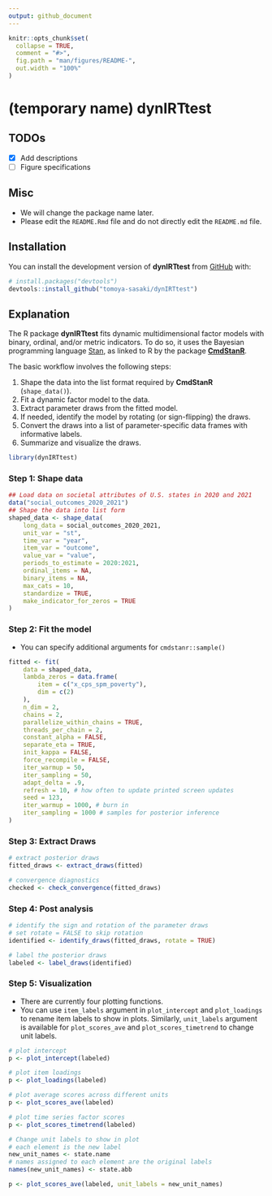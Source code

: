 ```yaml
---
output: github_document
---
```


<!-- README.md is generated from README.Rmd. Please edit that file -->

```r
knitr::opts_chunk$set(
  collapse = TRUE,
  comment = "#>",
  fig.path = "man/figures/README-",
  out.width = "100%"
)
```

# (temporary name) dynIRTtest

<!-- badges: start -->
<!-- badges: end -->

## TODOs

- [x] Add descriptions
- [ ] Figure specifications

## Misc

* We will change the package name later. 
* Please edit the `README.Rmd` file and do not directly edit the `README.md` file.

## Installation

You can install the development version of **dynIRTtest** from [GitHub](https://github.com/) with:

``` r
# install.packages("devtools")
devtools::install_github("tomoya-sasaki/dynIRTtest")
```

## Explanation

The R package **dynIRTtest** fits dynamic multidimensional factor models with
binary, ordinal, and/or metric indicators. To do so, it uses the Bayesian
programming language [Stan](https://mc-stan.org), as linked to R by the package
[**CmdStanR**](https://mc-stan.org/cmdstanr/).

The basic workflow involves the following steps:

  1. Shape the data into the list format required by **CmdStanR**
     (`shape_data()`).
  2. Fit a dynamic factor model to the data.
  3. Extract parameter draws from the fitted model.
  4. If needed, identify the model by rotating (or sign-flipping) the draws.
  5. Convert the draws into a list of parameter-specific data frames with
     informative labels.
  6. Summarize and visualize the draws.

```r
library(dynIRTtest)
```

### Step 1: Shape data

```r
## Load data on societal attributes of U.S. states in 2020 and 2021
data("social_outcomes_2020_2021")
## Shape the data into list form
shaped_data <- shape_data(
    long_data = social_outcomes_2020_2021,
    unit_var = "st",
    time_var = "year",
    item_var = "outcome",
    value_var = "value",
    periods_to_estimate = 2020:2021,
    ordinal_items = NA,
    binary_items = NA,
    max_cats = 10,
    standardize = TRUE,
    make_indicator_for_zeros = TRUE
)
```

### Step 2: Fit the model

* You can specify additional arguments for `cmdstanr::sample()`

```r
fitted <- fit(
    data = shaped_data,
    lambda_zeros = data.frame(
        item = c("x_cps_spm_poverty"),
        dim = c(2)
    ),
    n_dim = 2,
    chains = 2,
    parallelize_within_chains = TRUE,
    threads_per_chain = 2,
    constant_alpha = FALSE,
    separate_eta = TRUE,
    init_kappa = FALSE,
    force_recompile = FALSE,
    iter_warmup = 50,
    iter_sampling = 50,
    adapt_delta = .9,
    refresh = 10, # how often to update printed screen updates
    seed = 123,
    iter_warmup = 1000, # burn in
    iter_sampling = 1000 # samples for posterior inference
)
```

### Step 3: Extract Draws

```r
# extract posterior draws
fitted_draws <- extract_draws(fitted)

# convergence diagnostics
checked <- check_convergence(fitted_draws)
```

### Step 4: Post analysis

```r
# identify the sign and rotation of the parameter draws
# set rotate = FALSE to skip rotation
identified <- identify_draws(fitted_draws, rotate = TRUE)

# label the posterior draws
labeled <- label_draws(identified)

```

### Step 5: Visualization

* There are currently four plotting functions.
* You can use `item_labels` argument in `plot_intercept` and `plot_loadings` to rename item labels to show in plots. Similarly, `unit_labels` argument is available for `plot_scores_ave` and `plot_scores_timetrend` to change unit labels.


```r
# plot intercept
p <- plot_intercept(labeled)

# plot item loadings
p <- plot_loadings(labeled)

# plot average scores across different units
p <- plot_scores_ave(labeled)

# plot time series factor scores
p <- plot_scores_timetrend(labeled)

# Change unit labels to show in plot
# each element is the new label
new_unit_names <- state.name
# names assigned to each element are the original labels
names(new_unit_names) <- state.abb

p <- plot_scores_ave(labeled, unit_labels = new_unit_names)


```

